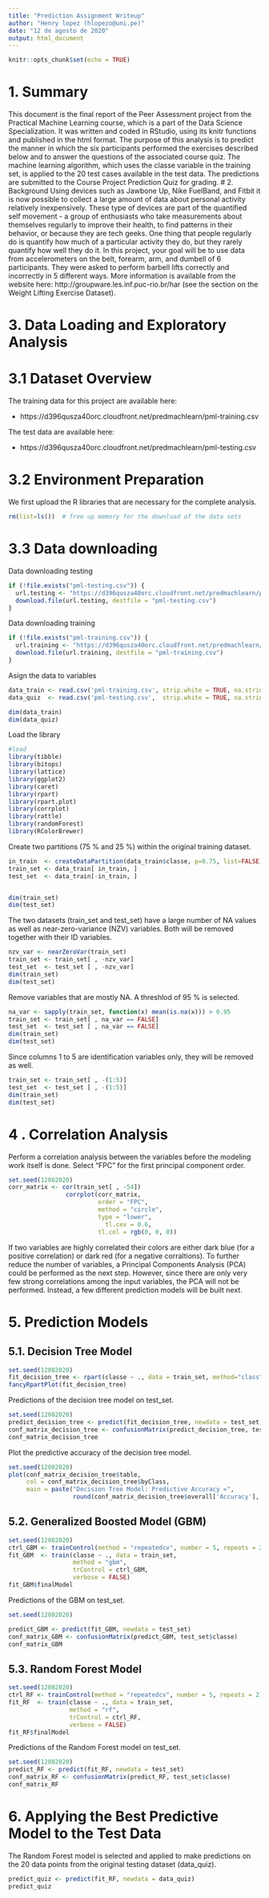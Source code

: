 ```yaml
---
title: "Prediction Assignment Writeup"
author: "Henry lopez (hlopezo@uni.pe)"
date: "12 de agosto de 2020"
output: html_document
---
```


```r
knitr::opts_chunk$set(echo = TRUE)
```

# 1. Summary
This document is the final report of the Peer Assessment project from the Practical Machine Learning course, which is a part of the Data Science Specialization. It was written and coded in RStudio, using its knitr functions and published in the html format. The purpose of this analysis is to predict the manner in which the six participants performed the exercises described below and to answer the questions of the associated course quiz. The machine learning algorithm, which uses the classe variable in the training set, is applied to the 20 test cases available in the test data. The predictions are submitted to the Course Project Prediction Quiz for grading. 
# 2. Background
Using devices such as Jawbone Up, Nike FuelBand, and Fitbit it is now possible to collect a large amount of data about personal activity relatively inexpensively. These type of devices are part of the quantified self movement - a group of enthusiasts who take measurements about themselves regularly to improve their health, to find patterns in their behavior, or because they are tech geeks. One thing that people regularly do is quantify how much of a particular activity they do, but they rarely quantify how well they do it. In this project, your goal will be to use data from accelerometers on the belt, forearm, arm, and dumbell of 6 participants. They were asked to perform barbell lifts correctly and incorrectly in 5 different ways. More information is available from the website here: http://groupware.les.inf.puc-rio.br/har (see the section on the Weight Lifting Exercise Dataset).

# 3. Data Loading and Exploratory Analysis
# 3.1 Dataset Overview
The training data for this project are available here:

  *   https://d396qusza40orc.cloudfront.net/predmachlearn/pml-training.csv
   
The test data are available here:

  *   https://d396qusza40orc.cloudfront.net/predmachlearn/pml-testing.csv


# 3.2 Environment Preparation
We first upload the R libraries that are necessary for the complete analysis.
```r
rm(list=ls())  # free up memory for the download of the data sets
```
# 3.3 Data downloading

Data downloading testing
```r
if (!file.exists("pml-testing.csv")) {
  url.testing <- "https://d396qusza40orc.cloudfront.net/predmachlearn/pml-testing.csv"
  download.file(url.testing, destfile = "pml-testing.csv")
}
```

Data downloading training
```r
if (!file.exists("pml-training.csv")) {
  url.training <- "https://d396qusza40orc.cloudfront.net/predmachlearn/pml-training.csv"
  download.file(url.training, destfile = "pml-training.csv")
}
```
Asign the data to variables
```r
data_train <- read.csv('pml-training.csv', strip.white = TRUE, na.strings = c("NA",""))
data_quiz  <- read.csv('pml-testing.csv',  strip.white = TRUE, na.strings = c("NA",""))
```

```r
dim(data_train)
dim(data_quiz)
```
Load the library
```r
#load
library(tibble)
library(bitops)
library(lattice)
library(ggplot2)
library(caret)
library(rpart)
library(rpart.plot)
library(corrplot)
library(rattle)
library(randomForest)
library(RColorBrewer)
```
Create two partitions (75 % and 25 %) within the original training dataset.
```r
in_train  <- createDataPartition(data_train$classe, p=0.75, list=FALSE)
train_set <- data_train[ in_train, ]
test_set  <- data_train[-in_train, ]


dim(train_set)
dim(test_set)
```


The two datasets (train_set and test_set) have a large number of NA values as well as near-zero-variance (NZV) variables. Both will be removed together with their ID variables.
```r
nzv_var <- nearZeroVar(train_set)
train_set <- train_set[ , -nzv_var]
test_set  <- test_set [ , -nzv_var]
dim(train_set)
dim(test_set)
```

Remove variables that are mostly NA. A threshlod of 95 % is selected.

```r
na_var <- sapply(train_set, function(x) mean(is.na(x))) > 0.95
train_set <- train_set[ , na_var == FALSE]
test_set  <- test_set [ , na_var == FALSE]
dim(train_set)
dim(test_set)

```
Since columns 1 to 5 are identification variables only, they will be removed as well.
```r
train_set <- train_set[ , -(1:5)]
test_set  <- test_set [ , -(1:5)]
dim(train_set)
dim(test_set)
```

# 4 . Correlation Analysis

Perform a correlation analysis between the variables before the modeling work itself is done. Select "FPC" for the first principal component order.
```r
set.seed(12082020)
corr_matrix <- cor(train_set[ , -54])
                corrplot(corr_matrix, 
                         order = "FPC", 
                         method = "circle", 
                         type = "lower",
                           tl.cex = 0.6,
                         tl.col = rgb(0, 0, 0))

```

If two variables are highly correlated their colors are either dark blue (for a positive correlation) or dark red (for a negative corraltions). To further reduce the number of variables, a Principal Components Analysis (PCA) could be performed as the next step. However, since there are only very few strong correlations among the input variables, the PCA will not be performed. Instead, a few different prediction models will be built next.

                
# 5. Prediction Models
            
## 5.1. Decision Tree Model
```r
set.seed(12082020)
fit_decision_tree <- rpart(classe ~ ., data = train_set, method="class")
fancyRpartPlot(fit_decision_tree)

```



Predictions of the decision tree model on test_set.

```r
set.seed(12082020)
predict_decision_tree <- predict(fit_decision_tree, newdata = test_set, type="class")
conf_matrix_decision_tree <- confusionMatrix(predict_decision_tree, test_set$classe)
conf_matrix_decision_tree
```




Plot the predictive accuracy of the decision tree model.
```r
set.seed(12082020)
plot(conf_matrix_decision_tree$table, 
     col = conf_matrix_decision_tree$byClass, 
     main = paste("Decision Tree Model: Predictive Accuracy =",
                  round(conf_matrix_decision_tree$overall['Accuracy'], 4)))

```

## 5.2. Generalized Boosted Model (GBM)


```r

set.seed(12082020)
ctrl_GBM <- trainControl(method = "repeatedcv", number = 5, repeats = 2)
fit_GBM  <- train(classe ~ ., data = train_set,
                  method = "gbm",
                  trControl = ctrl_GBM, 
                  verbose = FALSE)
fit_GBM$finalModel

```
Predictions of the GBM on test_set.
```r
set.seed(12082020)

predict_GBM <- predict(fit_GBM, newdata = test_set)
conf_matrix_GBM <- confusionMatrix(predict_GBM, test_set$classe)
conf_matrix_GBM

```


## 5.3. Random Forest Model

```r
set.seed(12082020)
ctrl_RF <- trainControl(method = "repeatedcv", number = 5, repeats = 2)
fit_RF  <- train(classe ~ ., data = train_set, 
                 method = "rf",
                 trControl = ctrl_RF, 
                 verbose = FALSE)
fit_RF$finalModel
```

Predictions of the Random Forest model on test_set.

```r
set.seed(12082020)
predict_RF <- predict(fit_RF, newdata = test_set)
conf_matrix_RF <- confusionMatrix(predict_RF, test_set$classe)
conf_matrix_RF

```





# 6. Applying the Best Predictive Model to the Test Data


The Random Forest model is selected and applied to make predictions on the 20 data points from the original testing dataset (data_quiz).

```r
predict_quiz <- predict(fit_RF, newdata = data_quiz)
predict_quiz
```

